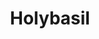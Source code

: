 ---
slug: holybasil
link: /projects/holybasil/
category: 'projects'
title: Holybasil
publicData: Sep 11th 2020
pagesCount: 3
pages: 
        - page:
            - image: ../../assets/images/projects/project-0-openfactoring/1.jpg
            - title: Главная,
        - page:
            - image: ../../assets/images/projects/project-0-openfactoring/1.jpg
            - title: Доставка,
        - page:
            - image: ../../assets/images/projects/project-0-openfactoring/1.jpg
            - title: Политика
sortIdx: 90
---